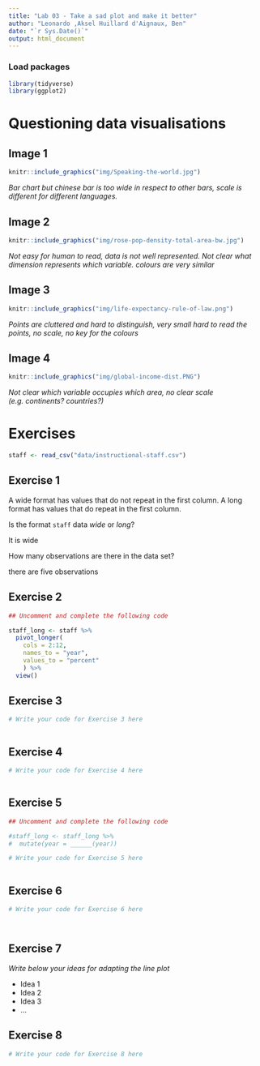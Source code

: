 ```yaml
---
title: "Lab 03 - Take a sad plot and make it better"
author: "Leonardo ,Aksel Huillard d'Aignaux, Ben"
date: "`r Sys.Date()`"
output: html_document
---
```


### Load packages

```r
library(tidyverse)
library(ggplot2)
```


# Questioning data visualisations

## Image 1

```r
knitr::include_graphics("img/Speaking-the-world.jpg")
```

_Bar chart but chinese bar is too wide in respect to other bars, scale is different for different languages._

## Image 2

```r
knitr::include_graphics("img/rose-pop-density-total-area-bw.jpg")
```

_Not easy for human to read, data is not well represented. Not clear what dimension represents which variable. colours are very similar_

## Image 3

```r
knitr::include_graphics("img/life-expectancy-rule-of-law.png")
```

_Points are cluttered and hard to distinguish, very small hard to read the points, no scale, no key for the colours_

## Image 4

```r
knitr::include_graphics("img/global-income-dist.PNG")
```

_Not clear which variable occupies which area, no clear scale (e.g. continents? countries?)_

# Exercises

```r
staff <- read_csv("data/instructional-staff.csv")
```


## Exercise 1

A wide format has values that do not repeat in the first column. A long format has values that do repeat in the first column. 

Is the format `staff` data *wide* or *long*?

It is wide

How many observations are there in the data set?

there are five observations


## Exercise 2

```r
## Uncomment and complete the following code

staff_long <- staff %>%
  pivot_longer(
    cols = 2:12, 
    names_to = "year",
    values_to = "percent"
    ) %>%
  view()

```


## Exercise 3

```r
# Write your code for Exercise 3 here



```

## Exercise 4

```r
# Write your code for Exercise 4 here



```

## Exercise 5

```r
## Uncomment and complete the following code

#staff_long <- staff_long %>%
#  mutate(year = ______(year))
```


```r
# Write your code for Exercise 5 here



```

## Exercise 6

```r
# Write your code for Exercise 6 here




```

## Exercise 7

_Write below your ideas for adapting the line plot_

* Idea 1
* Idea 2
* Idea 3
* ...


## Exercise 8

```r
# Write your code for Exercise 8 here



```

